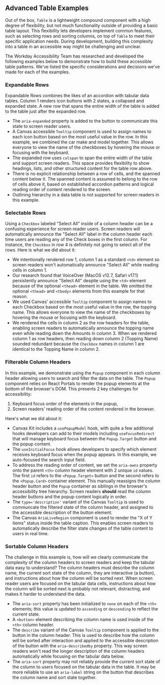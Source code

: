 

<Meta title="Examples/Advanced Tables" />

## Advanced Table Examples

Out of the box, `Table` is a lightweight compound component with a high degree of flexibility, but
not much functionality outside of providing a basic table layout. This flexibility lets developers
implement common features, such as selecting rows and sorting columns, on top of `Table` to meet
their specific application needs. During development, building this complexity into a table in an
accessible way might be challenging and unclear.

The Workday Accessibility Team has researched and developed the following examples below to
demonstrate how to build these accessible table patterns. We've listed the specific considerations
and decisions we've made for each of the examples.

### Expandable Rows

Expandable Rows combines the likes of an accordion with tabular data tables. Column 1 renders icon
buttons with 2 states, a collapsed and expanded state. A new row that spans the entire width of the
table is added to the table just after the expanded row.

- The `aria-expanded` property is added to the button to communicate this state to screen reader
  users.
- A Canvas accessible `Tooltip` component is used to assign names to each icon button based on the
  most useful value in the row. In this example, we combined the car make and model together. This
  allows everyone to view the name of the checkboxes by hovering the mouse or focusing with the
  keyboard.
- The expanded row uses `colspan` to span the entire width of the table and support screen readers.
  This space provides flexibility to show headings, lists, and other structured content for the
  table row above.
- There is no explicit relationship between a row of cells, and the spanned content below it. The
  spanned content is assumed to belong to the row of cells above it, based on established accordion
  patterns and logical reading order of content rendered to the screen.
- Outlining hierarchy in a data table is not supported for screen readers in this example.

<ExampleCodeBlock code={ExpandableRows} />

### Selectable Rows

Using a `Checkbox` labeled "Select All" inside of a column header can be a confusing experience for
screen reader users. Screen readers will automatically announce the "Select All" label in the column
header each time users are reading any of the Check boxes in the first column. For instance, the
`Checkbox` in row 4 is definitely not going to select all of the rows. Here is what we did about it:

- We intentionally rendered row 1, column 1 as a standard `<td>` element so screen readers won't
  automatically announce "Select All" while reading cells in column 1.
- Our research found that VoiceOver (MacOS v12.7, Safari v17.1) persistently announce "Select All"
  despite using the `<td>` element because of the optional `<thead>` element in the table. We
  omitted the optional `<thead>` and `<tbody>` elements from this example for that reason.
- We used Canvas' accessible `Tooltip` component to assign names to each Checkbox based on the most
  useful value in the row, the topping name. This allows everyone to view the name of the checkboxes
  by hovering the mouse or focusing with the keyboard.
- We rendered the cells in column 2 as the row headers for the table, enabling screen readers to
  automatically announce the topping name even while reading down the Amounts in column 3. When we
  rendered column 1 as row headers, then reading down column 2 (Topping Name) sounded redundant
  because the `Checkbox` names in column 1 are identical to the Topping Name in column 2.

<ExampleCodeBlock code={SelectableRows} />

### Filterable Column Headers

In this example, we demonstrate using the `Popup` component in each column header allowing users to
search and filter the data on the table. The `Popup` component relies on React Portals to render the
popup elements at the bottom of the browser's DOM. This presents 2 key challenges for accessibility:

1. Keyboard focus order of the elements in the popup,
2. Screen readers' reading order of the content rendered in the browser.

Here's what we did about it:

- Canvas Kit includes a `usePopupModel` hook, with quite a few additional hooks developers can add
  to their models including `useFocusRedirect` that will manage keyboard focus between the
  `Popup.Target` button and the popup content.
- The `useInitialFocus` hook allows developers to specify which element receives keyboard focus when
  the popup appears. In this example, we auto-focused the search input field.
- To address the reading order of content, we set the `aria-owns` property onto the parent `<th>`
  column header element with 2 unique `id` values. The first `id` refers to the `<Popup.Target>`
  button and the second refers to the `<Popup.Card>` container element. This manually reassigns the
  column header button and the `Popup` container as siblings in the browser's accessibility tree
  hierarchy. Screen readers **should** read the column header buttons and the popup content
  logically in order.
- The `type='description'` variant of the Canvas `Tooltip` is used to communcate the filtered state
  of the column header, and assigned to the accessible description of the button element.
- The Canvas `AriaLiveRegion` component is used to render the "X of Y items" status inside the table
  caption. This enables screen readers to automatically describe the filter state changes of the
  table content to users in real time.

<ExampleCodeBlock code={FilterableColumnHeaders} />

### Sortable Column Headers

The challenge in this example is, how will we clearly communicate the complexity of the column
headers to screen readers and keep the tabular data easy to understand? The column headers must
describe the column name, the current sort state of the column, they are interactive (a button), and
instructions about how the column will be sorted next. When screen reader users are focused on the
tabular data cells, instructions about how the column will be sorted next is probably not relevant,
distracting, and makes it harder to understand the data.

- The `aria-sort` property has been initialized to `none` on each of the `<th>` elements; this value
  is updated to `ascending` or `descending` to reflect the current state.
- A `<button>` element describing the column name is used inside of the `<th>` column header.
- The `describe` variant of the Canvas `Tooltip` component is applied to the button in the column
  header. This is used to describe how the column will be sorted after interaction and applied to
  the accessible description of the button with the `aria-describedby` property. This way screen
  readers won't read the longer description of the column headers automatically while focusing on
  the tabular data below.
- The `aria-sort` property may not reliably provide the current sort state of the column to users
  focused on the tabular data in the table. It may be more reliable to use an `aria-label` string on
  the button that describes the column name and sort state together.

<ExampleCodeBlock code={SortableColumnHeaders} />
